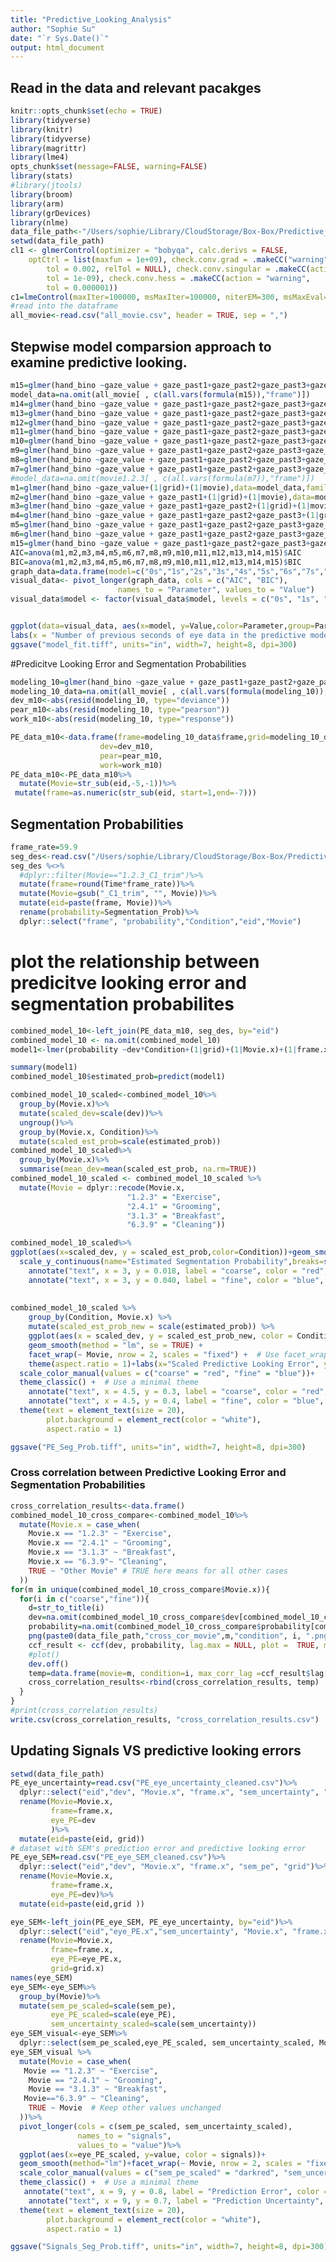 ```yaml
---
title: "Predictive_Looking_Analysis"
author: "Sophie Su"
date: "`r Sys.Date()`"
output: html_document
---
```


## Read in the data and relevant pacakges 
```r
knitr::opts_chunk$set(echo = TRUE)
library(tidyverse)
library(knitr)
library(tidyverse)
library(magrittr)
library(lme4)
opts_chunk$set(message=FALSE, warning=FALSE)
library(stats)
#library(jtools)
library(broom)
library(arm)
library(grDevices)
library(nlme)
data_file_path<-"/Users/sophie/Library/CloudStorage/Box-Box/Predictive_Looking/data"
setwd(data_file_path)
cl1 <- glmerControl(optimizer = "bobyqa", calc.derivs = FALSE,
    optCtrl = list(maxfun = 1e+09), check.conv.grad = .makeCC("warning",
        tol = 0.002, relTol = NULL), check.conv.singular = .makeCC(action = "message",
        tol = 1e-09), check.conv.hess = .makeCC(action = "warning",
        tol = 0.000001))
c1=lmeControl(maxIter=100000, msMaxIter=100000, niterEM=300, msMaxEval=100000, tolerance=.000001,msTol=.0000001,returnObject=TRUE,minAbsParApVar=.05, opt = c("nlminb"), optimMethod="BFGS")
#read into the dataframe  
all_movie<-read.csv("all_movie.csv", header = TRUE, sep = ",")

```

## Stepwise model comparsion approach to examine predictive looking.
```r
m15=glmer(hand_bino ~gaze_value + gaze_past1+gaze_past2+gaze_past3+gaze_past4+gaze_past5+gaze_past6+gaze_past7+gaze_past8+gaze_past9+gaze_past10+gaze_past11+gaze_past12+gaze_past13+gaze_past14+(1|grid)+(1|movie),data=all_movie,family = "binomial"("logit"),control=cl1)
model_data=na.omit(all_movie[ , c(all.vars(formula(m15)),"frame")])
m14=glmer(hand_bino ~gaze_value + gaze_past1+gaze_past2+gaze_past3+gaze_past4+gaze_past5+gaze_past6+gaze_past7+gaze_past8+gaze_past9+gaze_past10+gaze_past11+gaze_past12+gaze_past13+(1|grid)+(1|movie),data=model_data,family = "binomial"("logit"),control=cl1)
m13=glmer(hand_bino ~gaze_value + gaze_past1+gaze_past2+gaze_past3+gaze_past4+gaze_past5+gaze_past6+gaze_past7+gaze_past8+gaze_past9+gaze_past10+gaze_past11+gaze_past12+(1|grid)+(1|movie),data=model_data,family = "binomial"("logit"),control=cl1)
m12=glmer(hand_bino ~gaze_value + gaze_past1+gaze_past2+gaze_past3+gaze_past4+gaze_past5+gaze_past6+gaze_past7+gaze_past8+gaze_past9+gaze_past10+gaze_past11+(1|grid)+(1|movie),data=model_data,family = "binomial"("logit"),control=cl1)
m11=glmer(hand_bino ~gaze_value + gaze_past1+gaze_past2+gaze_past3+gaze_past4+gaze_past5+gaze_past6+gaze_past7+gaze_past8+gaze_past9+gaze_past10+(1|grid)+(1|movie),data=model_data,family = "binomial"("logit"),control=cl1)
m10=glmer(hand_bino ~gaze_value + gaze_past1+gaze_past2+gaze_past3+gaze_past4+gaze_past5+gaze_past6+gaze_past7+gaze_past8+gaze_past9+(1|grid)+(1|movie),data=model_data,family = "binomial"("logit"),control=cl1)
m9=glmer(hand_bino ~gaze_value + gaze_past1+gaze_past2+gaze_past3+gaze_past4+gaze_past5+gaze_past6+gaze_past7+gaze_past8+(1|grid)+(1|movie),data=model_data,family = "binomial"("logit"),control=cl1)
m8=glmer(hand_bino ~gaze_value + gaze_past1+gaze_past2+gaze_past3+gaze_past4+gaze_past5+gaze_past6+gaze_past7+(1|grid)+(1|movie),data=model_data,,family = "binomial"("logit"),control=cl1)
m7=glmer(hand_bino ~gaze_value + gaze_past1+gaze_past2+gaze_past3+gaze_past4+gaze_past5+gaze_past6+(1|grid)+(1|movie),data=model_data,,family = "binomial"("logit"),control=cl1)
#model_data=na.omit(movie1.2.3[ , c(all.vars(formula(m7)),"frame")])
m1=glmer(hand_bino ~gaze_value+(1|grid)+(1|movie),data=model_data,family = "binomial"("logit"),control=cl1)
m2=glmer(hand_bino ~gaze_value + gaze_past1+(1|grid)+(1|movie),data=model_data,family = "binomial"("logit"),control=cl1)
m3=glmer(hand_bino ~gaze_value + gaze_past1+gaze_past2+(1|grid)+(1|movie),data=model_data,family = "binomial"("logit"),control=cl1)
m4=glmer(hand_bino ~gaze_value + gaze_past1+gaze_past2+gaze_past3+(1|grid)+(1|movie),data=model_data,family = "binomial"("logit"),control=cl1)
m5=glmer(hand_bino ~gaze_value + gaze_past1+gaze_past2+gaze_past3+gaze_past4+(1|grid)+(1|movie),data=model_data,family = "binomial"("logit"),control=cl1)
m6=glmer(hand_bino ~gaze_value + gaze_past1+gaze_past2+gaze_past3+gaze_past4+gaze_past5+(1|grid)+(1|movie),data=model_data,family = "binomial"("logit"),control=cl1)
m15=glmer(hand_bino ~gaze_value + gaze_past1+gaze_past2+gaze_past3+gaze_past4+gaze_past5+gaze_past6+gaze_past7+gaze_past8+gaze_past9+gaze_past10+gaze_past11+gaze_past12+gaze_past13+gaze_past14+(1|grid)+(1|movie),data=model_data,family = "binomial"("logit"),control=cl1)
AIC=anova(m1,m2,m3,m4,m5,m6,m7,m8,m9,m10,m11,m12,m13,m14,m15)$AIC 
BIC=anova(m1,m2,m3,m4,m5,m6,m7,m8,m9,m10,m11,m12,m13,m14,m15)$BIC
graph_data=data.frame(model=c("0s","1s","2s","3s","4s","5s","6s","7s","8s","9s","10s","11s","12s","13s","14s"),AIC=AIC, BIC=BIC)
visual_data<- pivot_longer(graph_data, cols = c("AIC", "BIC"), 
                        names_to = "Parameter", values_to = "Value")
visual_data$model <- factor(visual_data$model, levels = c("0s", "1s", "2s", "3s", "4s", "5s", "6s", "7s", "8s", "9s", "10s", "11s", "12s", "13s", "14s"))


ggplot(data=visual_data, aes(x=model, y=Value,color=Parameter,group=Parameter))+geom_point()+geom_line(size=2)+scale_color_manual(values = c("BIC" = "green", "AIC" = "black"),guide = "none") +
labs(x = "Number of previous seconds of eye data in the predictive model")+annotate("text", x = 5, y = 17775, label = "BIC", color = "green")+annotate("text", x = 5, y = 17700, label = "AIC", color = "black")+theme(text = element_text(size = 15),plot.background = element_rect(color = "white"),aspect.ratio = 1)+theme(legend.position = "none")+theme_classic()
ggsave("model_fit.tiff", units="in", width=7, height=8, dpi=300)
```

#Predicitve Looking Error and Segmentation Probabilities 
```r
modeling_10=glmer(hand_bino ~gaze_value + gaze_past1+gaze_past2+gaze_past3+gaze_past4+gaze_past5+gaze_past6+gaze_past7+gaze_past8+gaze_past9+(1|grid)+(1|movie),data=all_movie,family = "binomial"("logit"),control=cl1)
modeling_10_data=na.omit(all_movie[ , c(all.vars(formula(modeling_10)),"frame")])
dev_m10<-abs(resid(modeling_10, type="deviance"))
pear_m10<-abs(resid(modeling_10, type="pearson"))
work_m10<-abs(resid(modeling_10, type="response"))

PE_data_m10<-data.frame(frame=modeling_10_data$frame,grid=modeling_10_data$grid,eid=paste(modeling_10_data$frame,modeling_10_data$movie),
                    dev=dev_m10,
                    pear=pear_m10,
                    work=work_m10)
PE_data_m10<-PE_data_m10%>%
  mutate(Movie=str_sub(eid,-5,-1))%>%
 mutate(frame=as.numeric(str_sub(eid, start=1,end=-7)))
```

## Segmentation Probabilities
```r
frame_rate=59.9
seg_des<-read.csv("/Users/sophie/Library/CloudStorage/Box-Box/Predictive_Looking/data/segmentation_probability_sampled.csv")
seg_des %<>% 
  #dplyr::filter(Movie=="1.2.3_C1_trim")%>%
  mutate(frame=round(Time*frame_rate))%>%
  mutate(Movie=gsub("_C1_trim", "", Movie))%>%
  mutate(eid=paste(frame, Movie))%>%
  rename(probability=Segmentation_Prob)%>%
  dplyr::select("frame", "probability","Condition","eid","Movie")
```

# plot the relationship between predicitve looking error and segmentation probabilites
```r
combined_model_10<-left_join(PE_data_m10, seg_des, by="eid")
combined_model_10 <- na.omit(combined_model_10)
model1<-lmer(probability ~dev*Condition+(1|grid)+(1|Movie.x)+(1|frame.x),data=combined_model_10,control = lmerControl(optimizer = "bobyqa"))

summary(model1)
combined_model_10$estimated_prob=predict(model1)

combined_model_10_scaled<-combined_model_10%>%
  group_by(Movie.x)%>%
  mutate(scaled_dev=scale(dev))%>%
  ungroup()%>%
  group_by(Movie.x, Condition)%>%
  mutate(scaled_est_prob=scale(estimated_prob))
combined_model_10_scaled%>%
  group_by(Movie.x)%>%
  summarise(mean_dev=mean(scaled_est_prob, na.rm=TRUE))
combined_model_10_scaled <- combined_model_10_scaled %>%
  mutate(Movie = dplyr::recode(Movie.x,
                          "1.2.3" = "Exercise",
                          "2.4.1" = "Grooming",
                          "3.1.3" = "Breakfast",
                          "6.3.9" = "Cleaning"))

combined_model_10_scaled%>%
ggplot(aes(x=scaled_dev, y = scaled_est_prob,color=Condition))+geom_smooth(method="lm",se=TRUE)+facet_grid( ~ Movie)+labs(x="Scaled Predictive Looking Error", y="Estimated Segmentation Probability")+
  scale_y_continuous(name="Estimated Segmentation Probability",breaks=seq(-1,1,1)) +  # Use a minimal theme
    annotate("text", x = 3, y = 0.018, label = "coarse", color = "red", hjust = 1, vjust = 1, size = 3) +
    annotate("text", x = 3, y = 0.040, label = "fine", color = "blue", hjust = 1, vjust = 1, size = 3)+theme_classic()+theme(legend.position = "none")
  
  
combined_model_10_scaled %>%
    group_by(Condition, Movie.x) %>%
    mutate(scaled_est_prob_new = scale(estimated_prob)) %>%
    ggplot(aes(x = scaled_dev, y = scaled_est_prob_new, color = Condition)) +
    geom_smooth(method = "lm", se = TRUE) +
    facet_wrap(~ Movie, nrow = 2, scales = "fixed") +  # Use facet_wrap with nrow set to 2
    theme(aspect.ratio = 1)+labs(x="Scaled Predictive Looking Error", y="Scaled Estimated Segmentation Probability")+
  scale_color_manual(values = c("coarse" = "red", "fine" = "blue"))+
  theme_classic() +  # Use a minimal theme
    annotate("text", x = 4.5, y = 0.3, label = "coarse", color = "red", hjust = 1, vjust = 1, size=5) +
    annotate("text", x = 4.5, y = 0.4, label = "fine", color = "blue", hjust = 1, vjust = 1, size=5)+theme(legend.position = "none")+
  theme(text = element_text(size = 20),
        plot.background = element_rect(color = "white"),
        aspect.ratio = 1)

ggsave("PE_Seg_Prob.tiff", units="in", width=7, height=8, dpi=300)
```

### Cross correlation between Predictive Looking Error and Segmentation Probabilities
```r
cross_correlation_results<-data.frame()
combined_model_10_cross_compare<-combined_model_10%>%
  mutate(Movie.x = case_when(
    Movie.x == "1.2.3" ~ "Exercise",
    Movie.x == "2.4.1" ~ "Grooming",
    Movie.x == "3.1.3" ~ "Breakfast",
    Movie.x == "6.3.9"~ "Cleaning",
    TRUE ~ "Other Movie" # TRUE here means for all other cases
  ))
for(m in unique(combined_model_10_cross_compare$Movie.x)){
  for(i in c("coarse","fine")){
    d=str_to_title(i)
    dev=na.omit(combined_model_10_cross_compare$dev[combined_model_10_cross_compare$Movie.x==m&combined_model_10_cross_compare$Condition==i])
    probability=na.omit(combined_model_10_cross_compare$probability[combined_model_10_cross_compare$Movie.x==m&combined_model_10_cross_compare$Condition==i])
    png(paste0(data_file_path,"cross_cor_movie",m,"condition", i, ".png"),width = 800, height = 600)
    ccf_result <- ccf(dev, probability, lag.max = NULL, plot =  TRUE, main = paste0(d," Segmentation Probability", "&", "Prediction Error for',  m,"))
    #plot()
    dev.off()
    temp=data.frame(movie=m, condition=i, max_corr_lag =ccf_result$lag[which.max(ccf_result$acf)])
    cross_correlation_results<-rbind(cross_correlation_results, temp)
  }
}
#print(cross_correlation_results)
write.csv(cross_correlation_results, "cross_correlation_results.csv")
```




## Updating Signals VS predictive looking errors 
```r
setwd(data_file_path)
PE_eye_uncertainty=read.csv("PE_eye_uncertainty_cleaned.csv")%>%
  dplyr::select("eid","dev", "Movie.x", "frame.x", "sem_uncertainty", "grid")%>%
  rename(Movie=Movie.x,
         frame=frame.x, 
         eye_PE=dev
         )%>%
  mutate(eid=paste(eid, grid))
# dataset with SEM's prediction error and predictive looking error
PE_eye_SEM=read.csv("PE_eye_SEM_cleaned.csv")%>%
  dplyr::select("eid","dev", "Movie.x", "frame.x", "sem_pe", "grid")%>%
  rename(Movie=Movie.x,
         frame=frame.x, 
         eye_PE=dev)%>%
  mutate(eid=paste(eid,grid ))

eye_SEM<-left_join(PE_eye_SEM, PE_eye_uncertainty, by="eid")%>%
  dplyr::select("eid","eye_PE.x","sem_uncertainty", "Movie.x", "frame.x", "sem_pe", "grid.x")%>%
  rename(Movie=Movie.x,
         frame=frame.x, 
         eye_PE=eye_PE.x,
         grid=grid.x)
names(eye_SEM)
eye_SEM<-eye_SEM%>%
  group_by(Movie)%>%
  mutate(sem_pe_scaled=scale(sem_pe),
         eye_PE_scaled=scale(eye_PE), 
         sem_uncertainty_scaled=scale(sem_uncertainty))
eye_SEM_visual<-eye_SEM%>%
  dplyr::select(sem_pe_scaled,eye_PE_scaled, sem_uncertainty_scaled, Movie )
eye_SEM_visual %>%
  mutate(Movie = case_when(
   Movie == "1.2.3" ~ "Exercise",
    Movie == "2.4.1" ~ "Grooming",
    Movie == "3.1.3" ~ "Breakfast",
   Movie=="6.3.9" ~ "Cleaning",
    TRUE ~ Movie  # Keep other values unchanged
  ))%>%
  pivot_longer(cols = c(sem_pe_scaled, sem_uncertainty_scaled),
               names_to = "signals",
               values_to = "value")%>%
  ggplot(aes(x=eye_PE_scaled, y=value, color = signals))+
  geom_smooth(method="lm")+facet_wrap(~ Movie, nrow = 2, scales = "fixed")+theme(aspect.ratio = 1)+labs(x="Scaled Predictive Looking Error", y="Scaled Model Updating Signals")+
  scale_color_manual(values = c("sem_pe_scaled" = "darkred", "sem_uncertainty_scaled" = "purple")) +
  theme_classic() +  # Use a minimal theme
   annotate("text", x = 9, y = 0.8, label = "Prediction Error", color = "darkred", hjust = 1, vjust = 1, size = 5) +
    annotate("text", x = 9, y = 0.7, label = "Prediction Uncertainty", color = "purple", hjust = 1, vjust = 1, size = 5)+theme(legend.position = "none")+
  theme(text = element_text(size = 20),
        plot.background = element_rect(color = "white"),
        aspect.ratio = 1)

ggsave("Signals_Seg_Prob.tiff", units="in", width=7, height=8, dpi=300)
```
